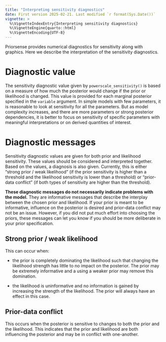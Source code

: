 ```yaml
---
title: "Interpreting sensitivity diagnostics"
date: First version 2025-02-21. Last modified `r format(Sys.Date())`
vignette: >
  %\VignetteIndexEntry{Interpreting sensitivity diagnostics}
  %\VignetteEngine{quarto::html}
  %\VignetteEncoding{UTF-8}
---
```


Priorsense provides numerical diagnostics for sensitivity along with
graphics. Here we describe the interpretation of the sensitivity
diagnostics.

# Diagnostic value

The sensitivity diagnostic value given by `powerscale_sensitivity()`
is based on a measure of how much the posterior would change if the
prior or likelihood is changed. This value is provided for each
marginal posterior specified in the `variable` argument. In simple
models with few parameters, it is reasonable to look at sensitivity
for all the parameters. But as model complexity increases, and there
are more parameters or strong posterior dependencies, it is better to
focus on sensitivity of specific parameters with meaningful
interpretations or on derived quantities of interest.

# Diagnostic messages

Sensitivity diagnostic values are given for both prior and likelihood
sensitivity. These values should be considered and interpreted
together. Based on the values, a diagnosis is also given. Currently,
this is either "strong prior / weak likelihood" (if the prior
sensitivity is higher than a threshold and the likelihood sensitivity
is lower than a threshold) or "prior-data conflict" (if both types of
sensitivity are higher than the threshold).

**These diagnostic messages do not necessarily indicate problems with the
model.** They are informative messages that describe the
interplay between the chosen prior and likelihood. If your prior is
meant to be informative, influence on the posterior is desired and
prior-data conflict may not be an issue. However, if you did not put
much effort into choosing the priors, these messages can let you know
if you should be more deliberate in your prior specification.

## Strong prior / weak likelihood

This can occur when:

- the prior is completely dominating the likelihood such that changing
the likelihood strength has little to no impact on the posterior. The
prior may be extremely informative and a using a weaker prior may
remove this domination.

- the likelihood is uninformative and no information is gained by
increasing the strength of the likelihood. The prior will always have
an effect in this case.

## Prior-data conflict

This occurs when the posterior is sensitive to changes to both the
prior and the likelihood. This indicates that the prior and likelihood
are both influencing the posterior and may be in conflict with
one-another.
